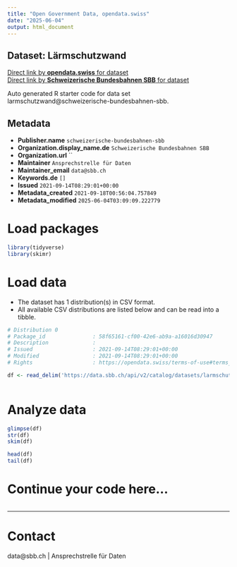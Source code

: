 ```yaml
---
title: "Open Government Data, opendata.swiss"
date: "2025-06-04"
output: html_document
---
```


## Dataset: Lärmschutzwand



[Direct link by **opendata.swiss** for dataset](https://opendata.swiss/de/dataset/larmschutzwand)<br>
[Direct link by **Schweizerische Bundesbahnen SBB** for dataset](https://data.sbb.ch/explore/dataset/larmschutzwand/)

Auto generated R starter code for data set larmschutzwand@schweizerische-bundesbahnen-sbb.

## Metadata

- **Publisher.name** `schweizerische-bundesbahnen-sbb`
- **Organization.display_name.de** `Schweizerische Bundesbahnen SBB`
- **Organization.url** ``
- **Maintainer** `Ansprechstrelle für Daten`
- **Maintainer_email** `data@sbb.ch`
- **Keywords.de** `[]`
- **Issued** `2021-09-14T08:29:01+00:00`
- **Metadata_created** `2021-09-18T00:56:04.757849`
- **Metadata_modified** `2025-06-04T03:09:09.222779`


# Load packages

```r

library(tidyverse)
library(skimr)

```

# Load data

-   The dataset has 1 distribution(s) in CSV format.
-   All available CSV distributions are listed below and can be read into a tibble.

```r

# Distribution 0
# Package_id               : 58f65161-cf00-42e6-ab9a-a16016d30947
# Description              : 
# Issued                   : 2021-09-14T08:29:01+00:00
# Modified                 : 2021-09-14T08:29:01+00:00
# Rights                   : https://opendata.swiss/terms-of-use#terms_by

df <- read_delim('https://data.sbb.ch/api/v2/catalog/datasets/larmschutzwand/exports/csv?use_labels=true')



```

# Analyze data

```r

glimpse(df)
str(df)
skim(df)

head(df)
tail(df)

```

# Continue your code here...

```r

```

------------------------------------------------------------------------

# Contact

data@sbb.ch | Ansprechstrelle für Daten
